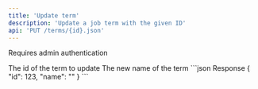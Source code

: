 ```yaml
---
title: 'Update term'
description: 'Update a job term with the given ID'
api: 'PUT /terms/{id}.json'
---
```


<Note>Requires admin authentication</Note>

<ParamField path="id" type="integer" required>
  The id of the term to update
</ParamField>

<ParamField body="name" type="string" required>
  The new name of the term
</ParamField>

<ResponseExample>
```json Response
  {
    "id": 123,
    "name": "<string>"
  }
```
</ResponseExample>
